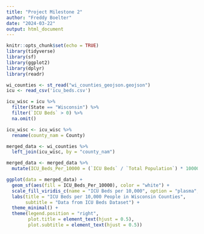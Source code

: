 ```yaml
---
title: "Project Milestone 2"
author: "Freddy Boelter"
date: "2024-03-22"
output: html_document
---
```


```r
knitr::opts_chunk$set(echo = TRUE)
library(tidyverse)
library(sf)
library(ggplot2)
library(dplyr)
library(readr)
```

```r
wi_counties <- st_read("wi_counties_geojson.geojson")
icu <- read_csv('icu_beds.csv')

icu_wisc = icu %>%
  filter(State == "Wisconsin") %>%
  filter(`ICU Beds` > 0) %>%
  na.omit()

icu_wisc <- icu_wisc %>%
  rename(county_nam = County) 

merged_data <- wi_counties %>%
  left_join(icu_wisc, by = "county_nam")

merged_data <- merged_data %>%
  mutate(ICU_Beds_Per_10000 = (`ICU Beds` / `Total Population`) * 10000)
```

```r

ggplot(data = merged_data) +
  geom_sf(aes(fill = ICU_Beds_Per_10000), color = "white") +
  scale_fill_viridis_c(name = "ICU Beds per 10,000", option = "plasma", direction = 1) +
  labs(title = "ICU Beds per 10,000 People in Wisconsin Counties",
       subtitle = "Data from ICU Beds Dataset") +
  theme_minimal() +
  theme(legend.position = "right",
        plot.title = element_text(hjust = 0.5),
        plot.subtitle = element_text(hjust = 0.5))

```